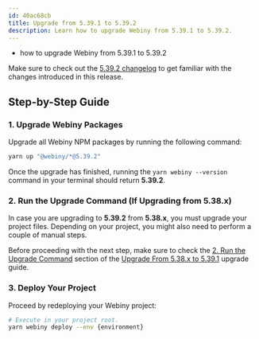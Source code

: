 ```yaml
---
id: 40ac68cb
title: Upgrade from 5.39.1 to 5.39.2
description: Learn how to upgrade Webiny from 5.39.1 to 5.39.2.
---
```



<WhatYouWillLearn>

  - how to upgrade Webiny from 5.39.1 to 5.39.2

</WhatYouWillLearn>

<Alert type="info">

Make sure to check out the [5.39.2 changelog](./changelog) to get familiar with the changes introduced in this
release.

</Alert>

## Step-by-Step Guide

### 1. Upgrade Webiny Packages

Upgrade all Webiny NPM packages by running the following command:

```bash
yarn up "@webiny/*@5.39.2"
```

Once the upgrade has finished, running the `yarn webiny --version` command in your terminal should return **5.39.2**.

### 2. Run the Upgrade Command (If Upgrading from 5.38.x)

In case you are upgrading to **5.39.2** from **5.38.x**, you must upgrade your project files. Depending on your project, you might also need to perform a couple of manual steps.

Before proceeding with the next step, make sure to check the [2. Run the Upgrade Command](/docs/release-notes/5.39.1/upgrade-guide#2-run-the-upgrade-command) section of the [Upgrade From 5.38.x to 5.39.1](/docs/guides/upgrade/5.38.x-to-5.39.1) upgrade guide.

### 3. Deploy Your Project

Proceed by redeploying your Webiny project:

```bash
# Execute in your project root.
yarn webiny deploy --env {environment}
```

<AdditionalNotes />
